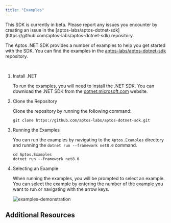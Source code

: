 ```yaml
---
title: "Examples"
---
```


<Aside type="caution" emoji="❗">
  This SDK is currently in beta. Please report any issues you encounter by
  creating an issue in the
  [aptos-labs/aptos-dotnet-sdk](https://github.com/aptos-labs/aptos-dotnet-sdk)
  repository.
</Aside>

The Aptos .NET SDK provides a number of examples to help you get started with the SDK. You can find the examples in the
[aptos-labs/aptos-dotnet-sdk](https://github.com/aptos-labs/aptos-dotnet-sdk) repository.

<br />








<LinkCard href="https://github.com/aptos-labs/aptos-dotnet-sdk/tree/main/Aptos.Examples" title="Aptos .NET SDK Examples" description="Example applications for the .NET SDK." target="_blank" />





<Steps>

1. Install .NET

   To run the examples, you will need to install the .NET SDK. You can download the .NET SDK from the
   [dotnet.microsoft.com](https://dotnet.microsoft.com/en-us/download) website.

2. Clone the Repository

   Clone the repository by running the following command:

   ```shellscript
   git clone https://github.com/aptos-labs/aptos-dotnet-sdk.git
   ```

3. Running the Examples

   You can run the examples by navigating to the `Aptos.Examples` directory and running the
   `dotnet run --framework net8.0` command.

   ```shellscript
   cd Aptos.Examples
   dotnet run --framework net8.0
   ```

4. Selecting an Example

   When running the examples, you will be prompted to select an example. You can select the example by
   entering the number of the example you want to run or navigating with the arrow keys.

   ![examples-demonstration](https://i.imgur.com/YS140Zb.png)

</Steps>



## Additional Resources



<CardGrid>
  <LinkCard href="/build/sdks/dotnet-sdk/getting-started" title="Getting Started" description="Begin developing using the Aptos .NET SDK." />

  <LinkCard href="https://aptos-labs.github.io/aptos-dotnet-sdk/" title="Full API Reference" description="The full API reference for the Aptos .NET SDK." target="_blank" />
</CardGrid>
